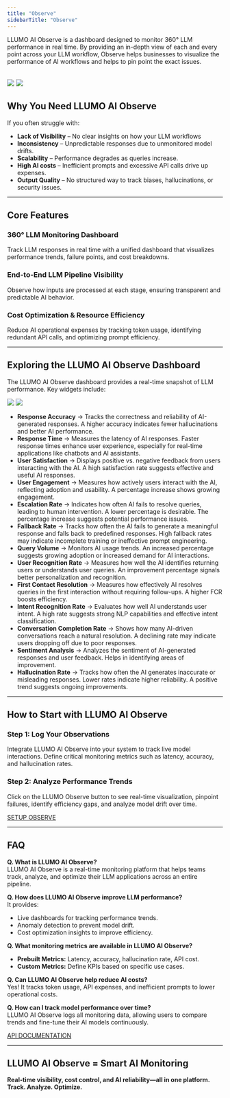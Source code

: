 ```yaml
---
title: "Observe"
sidebarTitle: "Observe"
---
```


LLUMO AI Observe is a dashboard designed to monitor 360° LLM performance in real time. By providing an in-depth view of each and every point across your LLM workflow, Observe helps businesses to visualize the performance of AI workflows and helps to pin point the exact issues.

<img
  className="block dark:hidden"
  src="https://storage.googleapis.com/llumo-blog-images-1/05-04-25/Observe/Observe-1.webp"
/>
<img
  className="hidden dark:block"
  src="https://storage.googleapis.com/llumo-blog-images-1/05-04-25/Observe/Observe-1.webp"
/>
---

## Why You Need LLUMO AI Observe

If you often struggle with:

- **Lack of Visibility** – No clear insights on how your LLM workflows  
- **Inconsistency** – Unpredictable responses due to unmonitored model drifts.  
- **Scalability** – Performance degrades as queries increase.  
- **High AI costs** – Inefficient prompts and excessive API calls drive up expenses.  
- **Output Quality** – No structured way to track biases, hallucinations, or security issues.

---

## Core Features

### 360° LLM Monitoring Dashboard  
Track LLM responses in real time with a unified dashboard that visualizes performance trends, failure points, and cost breakdowns.

### End-to-End LLM Pipeline Visibility  
Observe how inputs are processed at each stage, ensuring transparent and predictable AI behavior.

### Cost Optimization & Resource Efficiency  
Reduce AI operational expenses by tracking token usage, identifying redundant API calls, and optimizing prompt efficiency.

---

## Exploring the LLUMO AI Observe Dashboard

The LLUMO AI Observe dashboard provides a real-time snapshot of LLM performance. Key widgets include:

<img
  className="block dark:hidden"
  src="https://storage.googleapis.com/llumo-blog-images-1/05-04-25/Observe/Observe_2.webp"
/>
<img
  className="hidden dark:block"
  src="https://storage.googleapis.com/llumo-blog-images-1/05-04-25/Observe/Observe_2.webp"
/>

- **Response Accuracy** → Tracks the correctness and reliability of AI-generated responses. A higher accuracy indicates fewer hallucinations and better AI performance.  
- **Response Time** → Measures the latency of AI responses. Faster response times enhance user experience, especially for real-time applications like chatbots and AI assistants.  
- **User Satisfaction** → Displays positive vs. negative feedback from users interacting with the AI. A high satisfaction rate suggests effective and useful AI responses.  
- **User Engagement** → Measures how actively users interact with the AI, reflecting adoption and usability. A percentage increase shows growing engagement.  
- **Escalation Rate** → Indicates how often AI fails to resolve queries, leading to human intervention. A lower percentage is desirable. The percentage increase suggests potential performance issues.  
- **Fallback Rate** → Tracks how often the AI fails to generate a meaningful response and falls back to predefined responses. High fallback rates may indicate incomplete training or ineffective prompt engineering.  
- **Query Volume** → Monitors AI usage trends. An increased percentage suggests growing adoption or increased demand for AI interactions.  
- **User Recognition Rate** → Measures how well the AI identifies returning users or understands user queries. An improvement percentage signals better personalization and recognition.  
- **First Contact Resolution** → Measures how effectively AI resolves queries in the first interaction without requiring follow-ups. A higher FCR boosts efficiency.  
- **Intent Recognition Rate** → Evaluates how well AI understands user intent. A high rate suggests strong NLP capabilities and effective intent classification.  
- **Conversation Completion Rate** → Shows how many AI-driven conversations reach a natural resolution. A declining rate may indicate users dropping off due to poor responses.  
- **Sentiment Analysis** → Analyzes the sentiment of AI-generated responses and user feedback. Helps in identifying areas of improvement.  
- **Hallucination Rate** → Tracks how often the AI generates inaccurate or misleading responses. Lower rates indicate higher reliability. A positive trend suggests ongoing improvements.

---

## How to Start with LLUMO AI Observe

### Step 1: Log Your Observations  
Integrate LLUMO AI Observe into your system to track live model interactions. Define critical monitoring metrics such as latency, accuracy, and hallucination rates.

### Step 2: Analyze Performance Trends  
Click on the LLUMO Observe button to see real-time visualization, pinpoint failures, identify efficiency gaps, and analyze model drift over time.


<a href="https://docs.llumo.ai/llm-evaluation/setup/api" target="_blank"><Tip>SETUP OBSERVE</Tip></a>

---

## FAQ

**Q. What is LLUMO AI Observe?**  
LLUMO AI Observe is a real-time monitoring platform that helps teams track, analyze, and optimize their LLM applications across an entire pipeline.

**Q. How does LLUMO AI Observe improve LLM performance?**  
It provides:  
- Live dashboards for tracking performance trends.  
- Anomaly detection to prevent model drift.  
- Cost optimization insights to improve efficiency.

**Q. What monitoring metrics are available in LLUMO AI Observe?**  
- **Prebuilt Metrics:** Latency, accuracy, hallucination rate, API cost.  
- **Custom Metrics:** Define KPIs based on specific use cases.

**Q. Can LLUMO AI Observe help reduce AI costs?**  
Yes! It tracks token usage, API expenses, and inefficient prompts to lower operational costs.

**Q. How can I track model performance over time?**  
LLUMO AI Observe logs all monitoring data, allowing users to compare trends and fine-tune their AI models continuously.

<a href="https://docs.llumo.ai/llm-evaluation/api-reference/create-eval-analytics-api" target="_blank"><Tip>API DOCUMENTATION</Tip></a>

---

## LLUMO AI Observe = Smart AI Monitoring

**Real-time visibility, cost control, and AI reliability—all in one platform.**  
**Track. Analyze. Optimize.**
